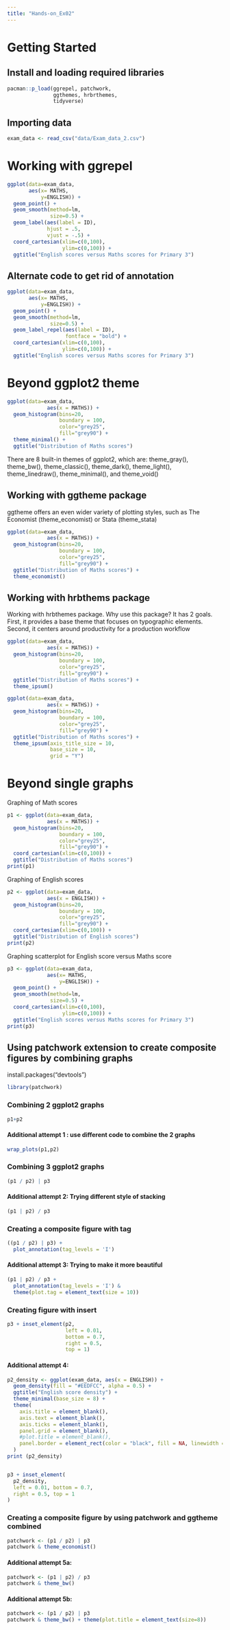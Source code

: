 ```yaml
---
title: "Hands-on_Ex02"
---
```


# Getting Started

## Install and loading required libraries

```r
pacman::p_load(ggrepel, patchwork, 
               ggthemes, hrbrthemes,
               tidyverse) 
```

## Importing data

```r
exam_data <- read_csv("data/Exam_data_2.csv")
```

# Working with ggrepel

```r
ggplot(data=exam_data, 
       aes(x= MATHS, 
           y=ENGLISH)) +
  geom_point() +
  geom_smooth(method=lm, 
              size=0.5) +  
  geom_label(aes(label = ID), 
             hjust = .5, 
             vjust = -.5) +
  coord_cartesian(xlim=c(0,100),
                  ylim=c(0,100)) +
  ggtitle("English scores versus Maths scores for Primary 3")
```

## Alternate code to get rid of annotation

```r
ggplot(data=exam_data, 
       aes(x= MATHS, 
           y=ENGLISH)) +
  geom_point() +
  geom_smooth(method=lm, 
              size=0.5) +  
  geom_label_repel(aes(label = ID), 
                   fontface = "bold") +
  coord_cartesian(xlim=c(0,100),
                  ylim=c(0,100)) +
  ggtitle("English scores versus Maths scores for Primary 3")
```

# Beyond ggplot2 theme

```r
ggplot(data=exam_data, 
             aes(x = MATHS)) +
  geom_histogram(bins=20, 
                 boundary = 100,
                 color="grey25", 
                 fill="grey90") +
  theme_minimal() +
  ggtitle("Distribution of Maths scores") 
```

There are 8 built-in themes of ggplot2, which are: theme_gray(), theme_bw(), theme_classic(), theme_dark(), theme_light(), theme_linedraw(), theme_minimal(), and theme_void()

## Working with ggtheme package

ggtheme offers an even wider variety of plotting styles, such as The Economist (theme_economist) or Stata (theme_stata)

```r
ggplot(data=exam_data, 
             aes(x = MATHS)) +
  geom_histogram(bins=20, 
                 boundary = 100,
                 color="grey25", 
                 fill="grey90") +
  ggtitle("Distribution of Maths scores") +
  theme_economist()
```

## Working with hrbthems package

Working with hrbthemes package. Why use this package? It has 2 goals. First, it provides a base theme that focuses on typographic elements. Second, it centers around productivity for a production workflow

```r
ggplot(data=exam_data, 
             aes(x = MATHS)) +
  geom_histogram(bins=20, 
                 boundary = 100,
                 color="grey25", 
                 fill="grey90") +
  ggtitle("Distribution of Maths scores") +
  theme_ipsum()
```

```r
ggplot(data=exam_data, 
             aes(x = MATHS)) +
  geom_histogram(bins=20, 
                 boundary = 100,
                 color="grey25", 
                 fill="grey90") +
  ggtitle("Distribution of Maths scores") +
  theme_ipsum(axis_title_size = 10,
              base_size = 10,
              grid = "Y")
```

# Beyond single graphs

Graphing of Math scores

```r
p1 <- ggplot(data=exam_data, 
             aes(x = MATHS)) +
  geom_histogram(bins=20, 
                 boundary = 100,
                 color="grey25", 
                 fill="grey90") + 
  coord_cartesian(xlim=c(0,100)) +
  ggtitle("Distribution of Maths scores")
print(p1)
```

Graphing of English scores

```r
p2 <- ggplot(data=exam_data, 
             aes(x = ENGLISH)) +
  geom_histogram(bins=20, 
                 boundary = 100,
                 color="grey25", 
                 fill="grey90") +
  coord_cartesian(xlim=c(0,100)) +
  ggtitle("Distribution of English scores")
print(p2)
```

Graphing scatterplot for English score versus Maths score

```r
p3 <- ggplot(data=exam_data, 
             aes(x= MATHS, 
                 y=ENGLISH)) +
  geom_point() +
  geom_smooth(method=lm, 
              size=0.5) +  
  coord_cartesian(xlim=c(0,100),
                  ylim=c(0,100)) +
  ggtitle("English scores versus Maths scores for Primary 3")
print(p3)
```

## Using patchwork extension to create composite figures by combining graphs

install.packages("devtools")

```r
library(patchwork)
```

### Combining 2 ggplot2 graphs

```r
p1+p2
```

#### Additional attempt 1 : use different code to combine the 2 graphs

```r
wrap_plots(p1,p2)
```

### Combining 3 ggplot2 graphs

```r
(p1 / p2) | p3
```

#### Additional attempt 2: Trying different style of stacking

```r
(p1 | p2) / p3
```

### Creating a composite figure with tag

```r
((p1 / p2) | p3) + 
  plot_annotation(tag_levels = 'I')
```

#### Additional attempt 3: Trying to make it more beautiful

```r
(p1 | p2) / p3 +
  plot_annotation(tag_levels = 'I') & 
  theme(plot.tag = element_text(size = 10))
```

### Creating figure with insert

```r
p3 + inset_element(p2, 
                   left = 0.01, 
                   bottom = 0.7, 
                   right = 0.5, 
                   top = 1)
```

#### Additional attempt 4:

```r
p2_density <- ggplot(exam_data, aes(x = ENGLISH)) +
  geom_density(fill = "#EEDFCC", alpha = 0.5) +
  ggtitle("English score density") + 
  theme_minimal(base_size = 8) +
  theme(
    axis.title = element_blank(),
    axis.text = element_blank(),
    axis.ticks = element_blank(),
    panel.grid = element_blank(),
    #plot.title = element_blank(),
    panel.border = element_rect(color = "black", fill = NA, linewidth = 0.3)
  )
print (p2_density)


p3 + inset_element(
  p2_density,
  left = 0.01, bottom = 0.7,
  right = 0.5, top = 1
)

```

### Creating a composite figure by using patchwork and ggtheme combined

```r
patchwork <- (p1 / p2) | p3
patchwork & theme_economist()
```

#### Additional attempt 5a:

```r
patchwork <- (p1 | p2) / p3
patchwork & theme_bw()
```

#### Additional attempt 5b:

```r
patchwork <- (p1 / p2) | p3
patchwork & theme_bw() + theme(plot.title = element_text(size=8))
```
